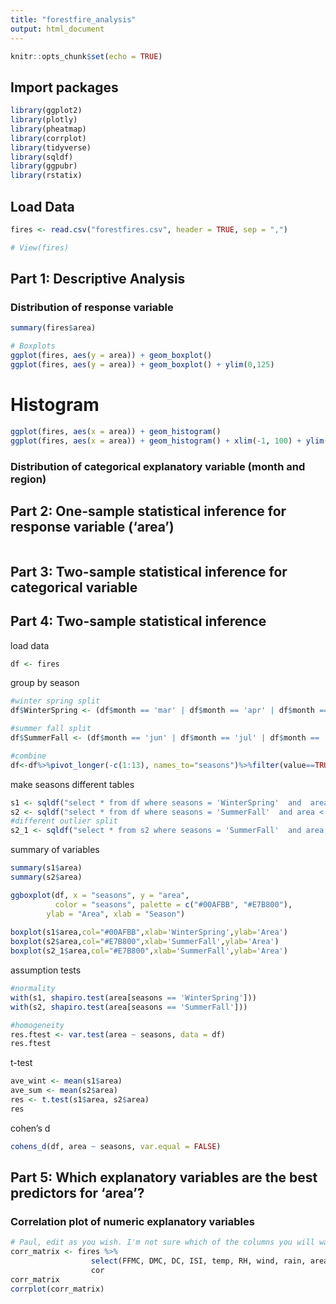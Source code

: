 ```yaml
---
title: "forestfire_analysis"
output: html_document
---
```


```r
knitr::opts_chunk$set(echo = TRUE)
```

## Import packages
```r
library(ggplot2)
library(plotly)
library(pheatmap)
library(corrplot)
library(tidyverse)
library(sqldf)
library(ggpubr)
library(rstatix)
```

## Load Data
```r
fires <- read.csv("forestfires.csv", header = TRUE, sep = ",")

# View(fires)
```

## Part 1: Descriptive Analysis

### Distribution of response variable
```r
summary(fires$area)
```

```r
# Boxplots
ggplot(fires, aes(y = area)) + geom_boxplot()
ggplot(fires, aes(y = area)) + geom_boxplot() + ylim(0,125)
```

# Histogram
```r
ggplot(fires, aes(x = area)) + geom_histogram()
ggplot(fires, aes(x = area)) + geom_histogram() + xlim(-1, 100) + ylim(0, 100)

```
### Distribution of categorical explanatory variable (month and region)


## Part 2: One-sample statistical inference for response variable ('area')

```r

```


## Part 3: Two-sample statistical inference for categorical variable 

## Part 4: Two-sample statistical inference

load data
```r
df <- fires
```



group by season
```r
#winter spring split
df$WinterSpring <- (df$month == 'mar' | df$month == 'apr' | df$month == 'may' | df$month == 'dec' | df$month == 'jan' | df$month == 'feb' )

#summer fall split
df$SummerFall <- (df$month == 'jun' | df$month == 'jul' | df$month == 'aug' | df$month == 'sep' | df$month == 'oct' | df$month == 'nov' )

#combine
df<-df%>%pivot_longer(-c(1:13), names_to="seasons")%>%filter(value==TRUE)%>%select(-value)

```


make seasons different tables
```r
s1 <- sqldf("select * from df where seasons = 'WinterSpring'  and  area < 50")
s2 <- sqldf("select * from df where seasons = 'SummerFall'  and area < 400")
#different outlier split
s2_1 <- sqldf("select * from s2 where seasons = 'SummerFall'  and area < 125")
```

summary of variables
```r
summary(s1$area)
summary(s2$area)

ggboxplot(df, x = "seasons", y = "area", 
          color = "seasons", palette = c("#00AFBB", "#E7B800"),
        ylab = "Area", xlab = "Season")
        
boxplot(s1$area,col="#00AFBB",xlab='WinterSpring',ylab='Area')
boxplot(s2$area,col="#E7B800",xlab='SummerFall',ylab='Area')
boxplot(s2_1$area,col="#E7B800",xlab='SummerFall',ylab='Area')
```

assumption tests
```r
#normality
with(s1, shapiro.test(area[seasons == 'WinterSpring']))
with(s2, shapiro.test(area[seasons == 'SummerFall']))

#homogeneity
res.ftest <- var.test(area ~ seasons, data = df)
res.ftest

```


t-test
```r
ave_wint <- mean(s1$area)
ave_sum <- mean(s2$area)
res <- t.test(s1$area, s2$area)
res
```
cohen's d 
```r
cohens_d(df, area ~ seasons, var.equal = FALSE)
```


## Part 5: Which explanatory variables are the best predictors for 'area'?
### Correlation plot of numeric explanatory variables

```r
# Paul, edit as you wish. I'm not sure which of the columns you will want to obtain correlations for in the 'select' statement. 
corr_matrix <- fires %>%
                  select(FFMC, DMC, DC, ISI, temp, RH, wind, rain, area) %>%
                  cor
corr_matrix
corrplot(corr_matrix)
```

